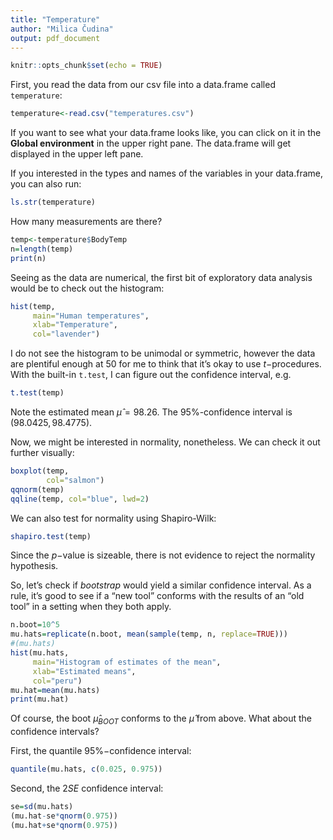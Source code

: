 ```yaml
---
title: "Temperature"
author: "Milica Čudina"
output: pdf_document
---
```


```r
knitr::opts_chunk$set(echo = TRUE)
```
First, you read the data from our csv file into a data.frame called `temperature`:
```r
temperature<-read.csv("temperatures.csv")
```
If you want to see what your data.frame looks like, you can click on it in the **Global environment** in the upper right pane. The data.frame will get displayed in the upper left pane. 

If you interested in the types and names of the variables in your data.frame, you can also run:
```r
ls.str(temperature)
```

How many measurements are there?

```r
temp<-temperature$BodyTemp
n=length(temp)
print(n)
```

Seeing as the data are numerical, the first bit of exploratory data analysis would be to check out the histogram:

```r
hist(temp, 
     main="Human temperatures",
     xlab="Temperature",
     col="lavender")
```

I do not see the histogram to be unimodal or symmetric, however the data are plentiful enough at $50$ for me to think that it's okay to use $t-$procedures. With the built-in `t.test`, I can figure out the confidence interval, e.g.

```r
t.test(temp)
```
Note the estimated mean $\hat \mu = 98.26$. The 95$\%$-confidence interval is $(98.0425, 98.4775)$. 

Now, we might be interested in normality, nonetheless. We can check it out further visually:

```r
boxplot(temp, 
        col="salmon")
qqnorm(temp)
qqline(temp, col="blue", lwd=2)
```

We can also test for normality using Shapiro-Wilk:

```r
shapiro.test(temp)
```
Since the $p-$value is sizeable, there is not evidence to reject the normality hypothesis. 

So, let's check if *bootstrap* would yield a similar confidence interval. As a rule, it's good to see if a "new tool" conforms with the results of an "old tool" in a setting when they both apply. 

```r
n.boot=10^5
mu.hats=replicate(n.boot, mean(sample(temp, n, replace=TRUE)))
#(mu.hats)
hist(mu.hats, 
     main="Histogram of estimates of the mean",
     xlab="Estimated means",
     col="peru")
mu.hat=mean(mu.hats)
print(mu.hat)
```

Of course, the boot $\hat \mu_{BOOT}$ conforms to the $\hat \mu$ from above. What about the confidence intervals?

First, the quantile $95\%-$confidence interval:
```r
quantile(mu.hats, c(0.025, 0.975))

```

Second, the $2SE$ confidence interval:
```r
se=sd(mu.hats)
(mu.hat-se*qnorm(0.975))
(mu.hat+se*qnorm(0.975))
```

